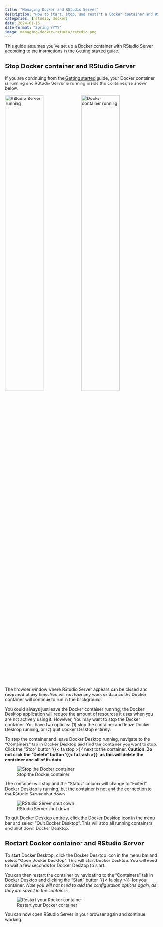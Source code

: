 ```yaml
---
title: "Managing Docker and RStudio Server"
description: "How to start, stop, and restart a Docker container and RStudio Server."
categories: [rstudio, docker]
date: 2024-01-15
date-format: "Spring YYYY"
image: managing-docker-rstudio/rstudio.png
---
```


This guide assumes you've set up a Docker container with RStudio Server according to the instructions in the [Getting started](./getting-started.qmd) guide.

## Stop Docker container and RStudio Server

If you are continuing from the [Getting started](./getting-started.qmd) guide, your Docker container is running and RStudio Server is running inside the container, as shown below.

![RStudio Server running](managing-docker-rstudio/rstudio-server-open.png){style="width: 50%; float: left;"} ![Docker container running](managing-docker-rstudio/docker-container-running.png){style="width: 50%; float: left;"}

The browser window where RStudio Server appears can be closed and reopened at any time. You will not lose any work or data as the Docker container will continue to run in the background.

You could always just leave the Docker container running, the Docker Desktop application will reduce the amount of resources it uses when you are not actively using it. However, You may want to stop the Docker container. You have two options: (1) stop the container and leave Docker Desktop running, or (2) quit Docker Desktop entirely.

To stop the container and leave Docker Desktop running, navigate to the "Containers" tab in Docker Desktop and find the container you want to stop. Click the "Stop" button '{{< fa stop >}}' next to the container. **Caution: Do not click the "Delete" button '{{< fa trash >}}' as this will delete the container and all of its data.**

![Stop the Docker container](managing-docker-rstudio/docker-stop-container.gif)

The container will stop and the "Status" column will change to "Exited". Docker Desktop is running, but the container is not and the connection to the RStudio Server shut down.

![RStudio Server shut down](managing-docker-rstudio/rstudio-server-stopped.png)

To quit Docker Desktop entirely, click the Docker Desktop icon in the menu bar and select "Quit Docker Desktop". This will stop all running containers and shut down Docker Desktop.

## Restart Docker container and RStudio Server

To start Docker Desktop, click the Docker Desktop icon in the menu bar and select "Open Docker Desktop". This will start Docker Desktop. You will need to wait a few seconds for Docker Desktop to start.

You can then restart the container by navigating to the "Containers" tab in Docker Desktop and clicking the "Start" button '{{< fa play >}}' for your container. *Note you will not need to add the configuration options again, as they are saved in the container.*

![Restart your Docker container](managing-docker-rstudio/docker-restart-container.gif)

You can now open RStudio Server in your browser again and continue working.
